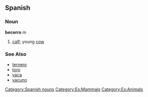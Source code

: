 == Spanish ==
=== Noun ===
'''becerro''' ''m''
# [[calf]]; young [[cow]]

=== See Also ===
*[[ternero]]
*[[toro]]
*[[vaca]]
*[[vacuno]]

[[Category:Spanish nouns]]
[[Category:Es:Mammals]]
[[Category:Es:Animals]]